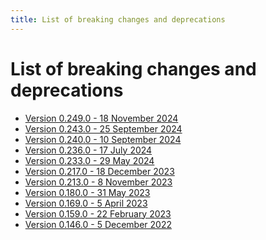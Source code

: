 ```yaml
---
title: List of breaking changes and deprecations
---
```


# List of breaking changes and deprecations

- [Version 0.249.0 - 18 November 2024](/docs/breaking-changes/0.249.0)
- [Version 0.243.0 - 25 September 2024](/docs/breaking-changes/0.243.0)
- [Version 0.240.0 - 10 September 2024](/docs/breaking-changes/0.240.0)
- [Version 0.236.0 - 17 July 2024](/docs/breaking-changes/0.236.0)
- [Version 0.233.0 - 29 May 2024](/docs/breaking-changes/0.233.0)
- [Version 0.217.0 - 18 December 2023](/docs/breaking-changes/0.217.0)
- [Version 0.213.0 - 8 November 2023](/docs/breaking-changes/0.213.0)
- [Version 0.180.0 - 31 May 2023](/docs/breaking-changes/0.180.0)
- [Version 0.169.0 - 5 April 2023](/docs/breaking-changes/0.169.0)
- [Version 0.159.0 - 22 February 2023](/docs/breaking-changes/0.159.0)
- [Version 0.146.0 - 5 December 2022](/docs/breaking-changes/0.146.0)
